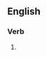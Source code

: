 {{also|doublecheck|double check}}

==English==

===Verb===
{{en-verb}}

# {{alternative form of|en|double check}}